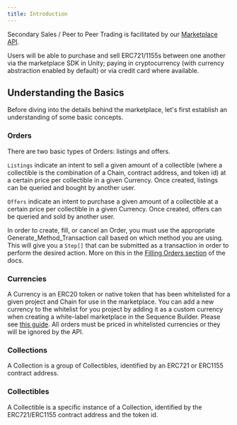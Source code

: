 ```yaml
---
title: Introduction
---
```


Secondary Sales / Peer to Peer Trading is facilitated by our [Marketplace API](/api-references/marketplace/overview).

Users will be able to purchase and sell ERC721/1155s between one another via the marketplace SDK in Unity; paying in cryptocurrency (with currency abstraction enabled by default) or via credit card where available.

## Understanding the Basics

Before diving into the details behind the marketplace, let's first establish an understanding of some basic concepts.

### Orders 

There are two basic types of Orders: listings and offers.

`Listings` indicate an intent to sell a given amount of a collectible (where a collectible is the combination of a Chain, contract address, and token id) at a certain price per collectible in a given Currency. Once created, listings can be queried and bought by another user.

`Offers` indicate an intent to purchase a given amount of a collectible at a certain price per collectible in a given Currency. Once created, offers can be queried and sold by another user.

In order to create, fill, or cancel an Order, you must use the appropriate Generate_Method_Transaction call based on which method you are using. This will give you a `Step[]` that can be submitted as a transaction in order to perform the desired action. More on this in the [Filling Orders section](/sdk/unity/monetization/secondary-sales/how-it-works/filling-orders) of the docs.

### Currencies
A Currency is an ERC20 token or native token that has been whitelisted for a given project and Chain for use in the marketplace. You can add a new currency to the whitelist for you project by adding it as a custom currency when creating a white-label marketplace in the Sequence Builder. Please see [this guide](http://localhost:5173/solutions/payments/marketplace/hosted#add-a-custom-currency). All orders must be priced in whitelisted currencies or they will be ignored by the API.

### Collections

A Collection is a group of Collectibles, identified by an ERC721 or ERC1155 contract address.

### Collectibles

A Collectible is a specific instance of a Collection, identified by the ERC721/ERC1155 contract address and the token id.

